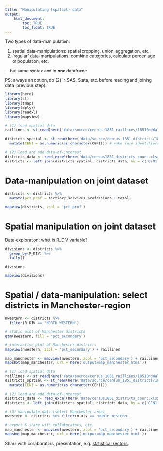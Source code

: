 ```yaml
---
title: "Manipulating (spatial) data"
output: 
    html_document:
        toc: TRUE
        toc_float: TRUE
---
```


Two types of data-manipulation: 

1. spatial data-manipulations: spatial cropping, union, aggregation, etc.
2. 'regular' data-manipulations: combine categories, calculate percentage of population, etc.

... but same syntax and in **one** dataframe.

PS: always an option, do (2) in SAS, Stata, etc. before reading and joining data (previous step).

```r
library(here)
library(sf)
library(tmap)
library(dplyr)
library(readxl)
library(mapview)
```


```r
# (1) load spatial data
raillines <- st_read(here('data/source/census_1851_raillines/1851EngWalesScotRail_Lines.shp'))

districts_spatial <- st_read(here('data/source/census_1851_districts/1851EngWalesRegistrationDistrict.shp')) %>%
  mutate(CEN1 = as.numeric(as.character(CEN1))) # make sure identifiers are the same type

# (2) load and add data-of-interest
districts_data <- read_excel(here('data/census1851_districts_count.xlsx'))
districts <- left_join(districts_spatial, districts_data, by = c('CEN1' = 'district_id'))
```


# Data-manipulation on joint dataset

```r
districts <- districts %>%
  mutate(pct_prof = tertiary_services_professions / total)
```

```r
mapview(districts, zcol = 'pct_prof')
```


# Spatial manipulation on joint dataset

Data-exploration: what is R_DIV variable?

```r
divisions <- districts %>%
  group_by(R_DIV) %>%
  tally()
```

```r
divisions
```


```r
mapview(divisions)
```

# Spatial / data-manipulation: select districts in Manchester-region

```r
nwestern <- districts %>%
  filter(R_DIV == 'NORTH WESTERN')
```

```r
# static plot of Manchester districts
qtm(nwestern, fill = 'pct_secondary')
```

```r
# interactive plot of Manchester districts
mapview(nwestern, zcol = 'pct_secondary') + raillines
```


```r
map_manchester <- mapview(nwestern, zcol = 'pct_secondary') + raillines
mapshot(map_manchester, url = here('output/map_manchester.html'))
```

```r
# (1) load spatial data
raillines <- st_read(here('data/source/census_1851_raillines/1851EngWalesScotRail_Lines.shp'))
districts_spatial <- st_read(here('data/source/census_1851_districts/1851EngWalesRegistrationDistrict.shp')) %>%
  mutate(CEN1 = as.numeric(as.character(CEN1)))

# (2) load and add data-of-interest
districts_data <- read_excel(here('data/census1851_districts_count.xlsx'))
districts <- left_join(districts_spatial, districts_data, by = c('CEN1' = 'district_id'))

# (3) manipulate data (select Manchester area)
nwestern <- districts %>% filter(R_DIV == 'NORTH WESTERN')

# export & share with collaborators, etc.
map_manchester <- mapview(nwestern, zcol = 'pct_secondary') + raillines
mapshot(map_manchester, url = here('output/map_manchester.html'))
```

Share with collaborators, presentation, e.g. [statistical sectors](https://mhermans.net/files/tmp/map_sectoren_basic.html).